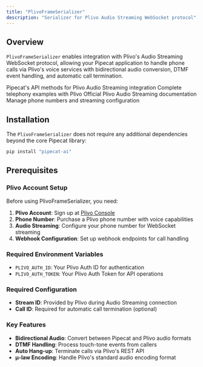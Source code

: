 ```yaml
---
title: "PlivoFrameSerializer"
description: "Serializer for Plivo Audio Streaming WebSocket protocol"
---
```


## Overview

`PlivoFrameSerializer` enables integration with Plivo's Audio Streaming WebSocket protocol, allowing your Pipecat application to handle phone calls via Plivo's voice services with bidirectional audio conversion, DTMF event handling, and automatic call termination.

<CardGroup cols={2}>
  <Card
    title="Plivo Serializer API Reference"
    icon="code"
    href="https://reference-server.pipecat.ai/en/latest/api/pipecat.serializers.plivo.html"
  >
    Pipecat's API methods for Plivo Audio Streaming integration
  </Card>
  <Card
    title="Example Implementation"
    icon="play"
    href="https://github.com/pipecat-ai/pipecat-examples/tree/main/plivo-chatbot"
  >
    Complete telephony examples with Plivo
  </Card>
  <Card
    title="Plivo Documentation"
    icon="book"
    href="https://www.plivo.com/docs/voice/api/stream/"
  >
    Official Plivo Audio Streaming documentation
  </Card>
  <Card
    title="Plivo Console"
    icon="microphone"
    href="https://console.plivo.com/"
  >
    Manage phone numbers and streaming configuration
  </Card>
</CardGroup>

## Installation

The `PlivoFrameSerializer` does not require any additional dependencies beyond the core Pipecat library:

```bash
pip install "pipecat-ai"
```

## Prerequisites

### Plivo Account Setup

Before using PlivoFrameSerializer, you need:

1. **Plivo Account**: Sign up at [Plivo Console](https://console.plivo.com/)
2. **Phone Number**: Purchase a Plivo phone number with voice capabilities
3. **Audio Streaming**: Configure your phone number for WebSocket streaming
4. **Webhook Configuration**: Set up webhook endpoints for call handling

### Required Environment Variables

- `PLIVO_AUTH_ID`: Your Plivo Auth ID for authentication
- `PLIVO_AUTH_TOKEN`: Your Plivo Auth Token for API operations

### Required Configuration

- **Stream ID**: Provided by Plivo during Audio Streaming connection
- **Call ID**: Required for automatic call termination (optional)

### Key Features

- **Bidirectional Audio**: Convert between Pipecat and Plivo audio formats
- **DTMF Handling**: Process touch-tone events from callers
- **Auto Hang-up**: Terminate calls via Plivo's REST API
- **μ-law Encoding**: Handle Plivo's standard audio encoding format
